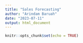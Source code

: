 ```yaml
---
title: "Sales Forecasting"
author: "Arindam Baruah"
date: "2023-07-11"
output: html_document
---
```


```r
knitr::opts_chunk$set(echo = TRUE)
```

